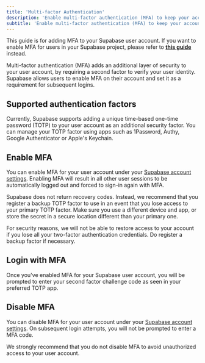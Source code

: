 ```yaml
---
title: 'Multi-factor Authentication'
description: 'Enable multi-factor authentication (MFA) to keep your account secure.'
subtitle: 'Enable multi-factor authentication (MFA) to keep your account secure.'
---
```


<Admonition type="note">

This guide is for adding MFA to your Supabase user account. If you want to enable MFA for users in your Supabase project, please refer to [**this guide**](/docs/guides/auth/auth-mfa) instead.

</Admonition>

Multi-factor authentication (MFA) adds an additional layer of security to your user account, by requiring a second factor to verify your user identity. Supabase allows users to enable MFA on their account and set it as a requirement for subsequent logins.

## Supported authentication factors

Currently, Supabase supports adding a unique time-based one-time password (TOTP) to your user account as an additional security factor. You can manage your TOTP factor using apps such as 1Password, Authy, Google Authenticator or Apple's Keychain.

## Enable MFA

You can enable MFA for your user account under your [Supabase account settings](/dashboard/account/security). Enabling MFA will result in all other user sessions to be automatically logged out and forced to sign-in again with MFA.

<Admonition type="note">

Supabase does not return recovery codes. Instead, we recommend that you register a backup TOTP factor to use in an event that you lose access to your primary TOTP factor. Make sure you use a different device and app, or store the secret in a secure location different than your primary one.

</Admonition>

<Admonition type="caution">

For security reasons, we will not be able to restore access to your account if you lose all your two-factor authentication credentials. Do register a backup factor if necessary.

</Admonition>

## Login with MFA

Once you've enabled MFA for your Supabase user account, you will be prompted to enter your second factor challenge code as seen in your preferred TOTP app.

## Disable MFA

You can disable MFA for your user account under your [Supabase account settings](/dashboard/account/security). On subsequent login attempts, you will not be prompted to enter a MFA code.

<Admonition type="caution">

We strongly recommend that you do not disable MFA to avoid unauthorized access to your user account.

</Admonition>
